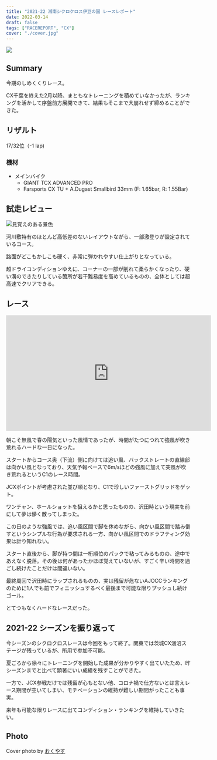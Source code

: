 ```yaml
---
title: "2021-22 湘南シクロクロス伊豆の国 レースレポート"
date: 2022-03-14
draft: false
tags: ["RACEREPORT", "CX"]
cover: "./cover.jpg"
---
```


![ ](./cover.jpg)

## Summary

今期のしめくくりレース。

CX千葉を終えた2月以降、まともなトレーニングを積めていなかったが、ランキングを活かして序盤前方展開できて、結果もそこまで大崩れせず締めることができた。

## リザルト

17/32位（-1 lap)

### 機材

- メインバイク
  - GIANT TCX ADVANCED PRO
  - Farsports CX TU + A.Dugast Smallbird 33mm (F: 1.65bar, R: 1.55Bar)

## 試走レビュー

![見覚えのある景色](./course.jpg)

河川敷特有のほとんど高低差のないレイアウトながら、一部激登りが設定されているコース。

路面がどこもかしこも硬く、非常に弾かれやすい仕上がりとなっている。

超ドライコンディションゆえに、コーナーの一部が削れて柔らかくなったり、硬い溝のできたりしている箇所が若干難易度を高めているものの、全体としては超高速でクリアできる。

## レース

<iframe
  width="560"
  height="315"
  src="https://www.youtube.com/embed/xpXSsP4ewVQ"
  title="YouTube video player"
  frameborder="0"
  allow="accelerometer; autoplay; clipboard-write; encrypted-media; gyroscope; picture-in-picture"
  allowfullscreen
></iframe>

朝こそ無風で春の陽気といった風情であったが、時間がたつにつれて強風が吹き荒れるハードな一日になった。

スタートからコース奥（下流）側に向けては追い風、バックストレートの直線部は向かい風となっており、天気予報ベースで6m/sほどの強風に加えて突風が吹き荒れるというC1のレース時間。

JCXポイントが考慮された並び順となり、C1で珍しいファーストグリッドをゲット。

ワンチャン、ホールショットを狙えるかと思ったものの、沢田時という現実を前にして夢は儚く散ってしまった。

この日のような強風では、追い風区間で脚を休めながら、向かい風区間で踏み倒すというシンプルな行為が要求される一方、向かい風区間でのドラフティング効果は計り知れない。

スタート直後から、脚が持つ間は一桁順位のパックで粘ってみるものの、途中であえなく脱落。その後は何があったかほぼ覚えていないが、すごく辛い時間を過ごし続けたことだけは間違いない。

最終周回で沢田時にラップされるものの、実は残留が危ないAJOCCランキングのために1人でも前でフィニッシュするべく最後まで可能な限りプッシュし続けゴール。

とてつもなくハードなレースだった。

## 2021-22 シーズンを振り返って

今シーズンのシクロクロスレースは今回をもって終了。関東では茨城CX涸沼ステージが残っているが、所用で参加不可能。

夏ごろから徐々にトレーニングを開始した成果が分かりやすく出ていたため、昨シーズンまでと比べて顕著にいい成績を残すことができた。

一方で、JCX参戦だけでは残留が心もとない他、コロナ禍で仕方ないとは言えレース期間が空いてしまい、モチベーションの維持が難しい期間がったことも事実。

来年も可能な限りレースに出てコンディション・ランキングを維持していきたい。

## Photo

Cover photo by [おくやす](https://twitter.com/okuyasu777)
